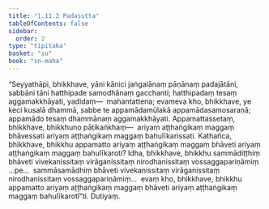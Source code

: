 ```yaml
---
title: "1.11.2 Padasutta"
tableOfContents: false
sidebar:
  order: 2
type: "tipitaka"
basket: "su"
book: "sn-maha"
---
```



<DynamicBreadcrumb />

<Division number="140" book="sn-maha" bookNo="14" page="40">

<Paragraph number="257" book="sn-maha">
“Seyyathāpi, bhikkhave, yāni kānici jaṅgalānaṃ pāṇānaṃ padajātāni, sabbāni tāni hatthipade samodhānaṃ gacchanti; hatthipadaṃ tesaṃ aggamakkhāyati, yadidaṃ—  mahantattena; evameva kho, bhikkhave, ye keci kusalā dhammā, sabbe te appamādamūlakā appamādasamosaraṇā; appamādo tesaṃ dhammānaṃ aggamakkhāyati. Appamattassetaṃ, bhikkhave, bhikkhuno pāṭikaṅkhaṃ—  ariyaṃ aṭṭhaṅgikaṃ maggaṃ bhāvessati ariyaṃ aṭṭhaṅgikaṃ maggaṃ bahulīkarissati. Kathañca, bhikkhave, bhikkhu appamatto ariyaṃ aṭṭhaṅgikaṃ maggaṃ bhāveti ariyaṃ aṭṭhaṅgikaṃ maggaṃ bahulīkaroti? Idha, bhikkhave, bhikkhu sammādiṭṭhiṃ bhāveti vivekanissitaṃ virāganissitaṃ nirodhanissitaṃ vossaggapariṇāmiṃ …pe…  sammāsamādhiṃ bhāveti vivekanissitaṃ virāganissitaṃ nirodhanissitaṃ vossaggapariṇāmiṃ…  evaṃ kho, bhikkhave, bhikkhu appamatto ariyaṃ aṭṭhaṅgikaṃ maggaṃ bhāveti ariyaṃ aṭṭhaṅgikaṃ maggaṃ bahulīkarotī”ti.

</Paragraph>
</Division>

<Paragraph number="258" type="center" book="sn-maha">
Dutiyaṃ.
</Paragraph>